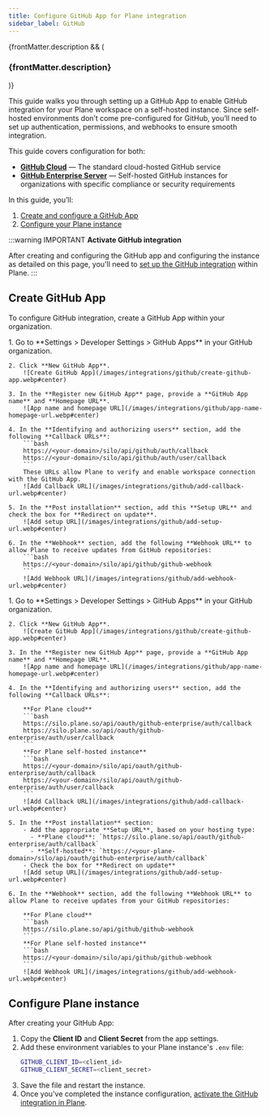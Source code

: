 ```yaml
---
title: Configure GitHub App for Plane integration
sidebar_label: GitHub
---
```



{frontMatter.description && (
   <h3 className="description">{frontMatter.description}</h3>
)}

This guide walks you through setting up a GitHub App to enable GitHub integration for
your Plane workspace on a self-hosted instance. Since self-hosted environments don’t
come pre-configured for GitHub, you’ll need to set up authentication, permissions,
and webhooks to ensure smooth integration.

This guide covers configuration for both:

- **[GitHub Cloud](/self-hosting/govern/integrations/github?edition=github-cloud#create-github-app)** — The standard cloud-hosted GitHub service
- **[GitHub Enterprise Server](/self-hosting/govern/integrations/github?edition=github-enterprise#create-github-app)** — Self-hosted GitHub instances for organizations with specific compliance or security requirements

In this guide, you’ll:

1. [Create and configure a GitHub App](#create-github-app)
2. [Configure your Plane instance](#configure-plane-instance)

:::warning IMPORTANT
**Activate GitHub integration**

After creating and configuring the GitHub app and configuring the instance as
detailed on this page, you'll need to
[set up the GitHub integration](https://docs.plane.so/integrations/github) within
Plane.
:::

## Create GitHub App

To configure GitHub integration, create a GitHub App within your organization.

<Tabs queryString="edition" groupId="editions">
  <TabItem value="github-cloud" label="GitHub Cloud">
    1. Go to **Settings > Developer Settings > GitHub Apps** in your GitHub organization.

    2. Click **New GitHub App**.
        ![Create GitHub App](/images/integrations/github/create-github-app.webp#center)

    3. In the **Register new GitHub App** page, provide a **GitHub App name** and **Homepage URL**.
        ![App name and homepage URL](/images/integrations/github/app-name-homepage-url.webp#center)

    4. In the **Identifying and authorizing users** section, add the following **Callback URLs**:
        ```bash
        https://<your-domain>/silo/api/github/auth/callback
        https://<your-domain>/silo/api/github/auth/user/callback
        ```
        These URLs allow Plane to verify and enable workspace connection with the GitHub App.
        ![Add Callback URL](/images/integrations/github/add-callback-url.webp#center)

    5. In the **Post installation** section, add this **Setup URL** and check the box for **Redirect on update**.
        ![Add setup URL](/images/integrations/github/add-setup-url.webp#center)

    6. In the **Webhook** section, add the following **Webhook URL** to allow Plane to receive updates from GitHub repositories:
        ```bash
        https://<your-domain>/silo/api/github/github-webhook
        ```
        ![Add Webhook URL](/images/integrations/github/add-webhook-url.webp#center)
  </TabItem>
  <TabItem value="github-enterprise" label="GitHub Enterprise Server">
    1. Go to **Settings > Developer Settings > GitHub Apps** in your GitHub organization.

    2. Click **New GitHub App**.
        ![Create GitHub App](/images/integrations/github/create-github-app.webp#center)

    3. In the **Register new GitHub App** page, provide a **GitHub App name** and **Homepage URL**.
        ![App name and homepage URL](/images/integrations/github/app-name-homepage-url.webp#center)

    4. In the **Identifying and authorizing users** section, add the following **Callback URLs**:

        **For Plane cloud**
        ```bash
        https://silo.plane.so/api/oauth/github-enterprise/auth/callback
        https://silo.plane.so/api/oauth/github-enterprise/auth/user/callback
        ```
        **For Plane self-hosted instance**
        ```bash
        https://<your-domain>/silo/api/oauth/github-enterprise/auth/callback
        https://<your-domain>/silo/api/oauth/github-enterprise/auth/user/callback
        ```
        ![Add Callback URL](/images/integrations/github/add-callback-url.webp#center)

    5. In the **Post installation** section:
        - Add the appropriate **Setup URL**, based on your hosting type:
          - **Plane cloud**: `https://silo.plane.so/api/oauth/github-enterprise/auth/callback`
          - **Self-hosted**: `https://<your-plane-domain>/silo/api/oauth/github-enterprise/auth/callback`
        - Check the box for **Redirect on update**
        ![Add setup URL](/images/integrations/github/add-setup-url.webp#center)

    6. In the **Webhook** section, add the following **Webhook URL** to allow Plane to receive updates from your GitHub repositories:

        **For Plane cloud**
        ```bash
        https://silo.plane.so/api/github/github-webhook
        ```
        **For Plane self-hosted instance**
        ```bash
        https://<your-domain>/silo/api/github/github-webhook
        ```
        ![Add Webhook URL](/images/integrations/github/add-webhook-url.webp#center)
  </TabItem>
</Tabs>

## Configure Plane instance

After creating your GitHub App:

1. Copy the **Client ID** and **Client Secret** from the app settings.
2. Add these environment variables to your Plane instance's `.env` file:
   ```bash
   GITHUB_CLIENT_ID=<client_id>
   GITHUB_CLIENT_SECRET=<client_secret>
   ```
3. Save the file and restart the instance.
4. Once you've completed the instance configuration, [activate the GitHub integration in Plane](https://docs.plane.so/integrations/github).
